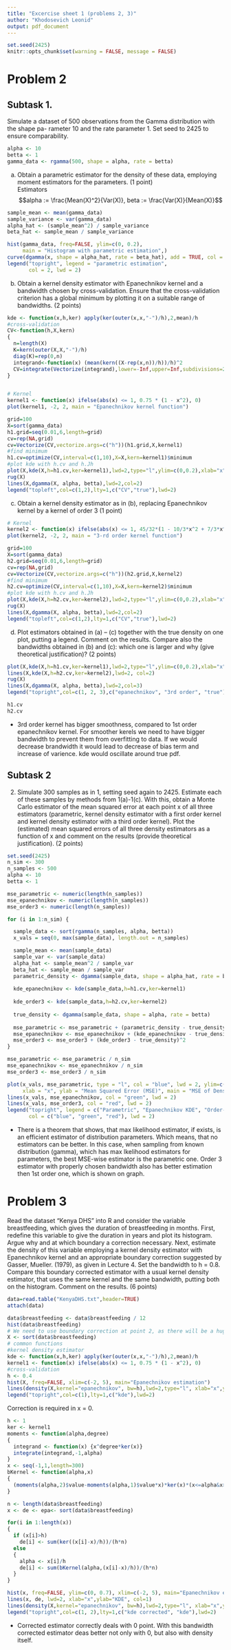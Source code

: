 ```yaml
---
title: "Excercise sheet 1 (problems 2, 3)"
author: "Khodosevich Leonid"
output: pdf_document
---
```

```r
set.seed(2425)
knitr::opts_chunk$set(warning = FALSE, message = FALSE) 
```
# Problem 2
## Subtask 1. 
Simulate a dataset of 500 observations from the Gamma distribution with the shape pa- rameter 10 and the rate parameter 1. Set seed to 2425 to ensure comparability.
```r
alpha <- 10
betta <- 1
gamma_data <- rgamma(500, shape = alpha, rate = betta)
```
(a) Obtain a parametric estimator for the density of these data, employing moment estimators for the parameters. (1 point)  
Estimators
  $$alpha := \frac{Mean(X)^2}{Var(X)}, beta := \frac{Var(X)}{Mean(X)}$$
```r
sample_mean <- mean(gamma_data)
sample_variance <- var(gamma_data)
alpha_hat <- (sample_mean^2) / sample_variance
beta_hat <- sample_mean / sample_variance

hist(gamma_data, freq=FALSE, ylim=c(0, 0.2), 
     main = "Histogram with parametric estimation",)
curve(dgamma(x, shape = alpha_hat, rate = beta_hat), add = TRUE, col = 2, lwd = 2)
legend("topright", legend = "parametric estimation",
       col = 2, lwd = 2)
```

(b) Obtain a kernel density estimator with Epanechnikov kernel and a bandwidth chosen by cross-validation. Ensure that the cross-validation criterion has a global minimum by plotting it on a suitable range of bandwidths. (2 points)

```r
kde <- function(x,h,ker) apply(ker(outer(x,x,"-")/h),2,mean)/h
#cross-validation
CV<-function(h,X,kern)
{
  n=length(X)
  K=kern(outer(X,X,"-")/h)
  diag(K)=rep(0,n)
  integrand<-function(x) (mean(kern((X-rep(x,n))/h))/h)^2
  CV=integrate(Vectorize(integrand),lower=-Inf,upper=Inf,subdivisions=2000, rel.tol=1e-3)$value-2*sum(K)/(n*(n-1)*h)
}


# Kernel
kernel1 <- function(x) ifelse(abs(x) <= 1, 0.75 * (1 - x^2), 0)
plot(kernel1, -2, 2, main = "Epanechnikov kernel function")
```

```r
grid=100
X=sort(gamma_data)
h1.grid=seq(0.01,6,length=grid)
cv=rep(NA,grid)
cv=Vectorize(CV,vectorize.args=c("h"))(h1.grid,X,kernel1)
#find minimum 
h1.cv=optimize(CV,interval=c(1,10),X=X,kern=kernel1)$minimum
#plot kde with h.cv and h.Jh
plot(X,kde(X,h=h1.cv,ker=kernel1),lwd=2,type="l",ylim=c(0,0.2),xlab="x",ylab="KDE", main = "Epanechnikov kernel estimation")
rug(X)
lines(X,dgamma(X, alpha, betta),lwd=2,col=2)
legend("topleft",col=c(1,2),lty=1,c("CV","true"),lwd=2)
```

(c) Obtain a kernel density estimator as in (b), replacing Epanechnikov kernel by a kernel
of order 3 (1 point)

```r
# Kernel
kernel2 <- function(x) ifelse(abs(x) <= 1, 45/32*(1 - 10/3*x^2 + 7/3*x^4), 0)
plot(kernel2, -2, 2, main = "3-rd order kernel function")
```

```r
grid=100
X=sort(gamma_data)
h2.grid=seq(0.01,6,length=grid)
cv=rep(NA,grid)
cv=Vectorize(CV,vectorize.args=c("h"))(h2.grid,X,kernel2)
#find minimum 
h2.cv=optimize(CV,interval=c(1,10),X=X,kern=kernel2)$minimum
#plot kde with h.cv and h.Jh
plot(X,kde(X,h=h2.cv,ker=kernel2),lwd=2,type="l",ylim=c(0,0.2),xlab="x",ylab="KDE", main = "3rd order kernel estimation")
rug(X)
lines(X,dgamma(X, alpha, betta),lwd=2,col=2)
legend("topleft",col=c(1,2),lty=1,c("CV","true"),lwd=2)

```
(d) Plot estimators obtained in (a) – (c) together with the true density on one plot, putting a legend. Comment on the results. Compare also the bandwidths obtained in (b) and (c): which one is larger and why (give theoretical justification)? (2 points)

```r
plot(X,kde(X,h=h1.cv,ker=kernel1),lwd=2,type="l",ylim=c(0,0.2),xlab="x",ylab="KDE", col=1)
lines(X,kde(X,h=h2.cv,ker=kernel2),lwd=2, col=2)
rug(X)
lines(X,dgamma(X, alpha, betta),lwd=2,col=3)
legend("topright",col=c(1, 2, 3),c("epanechnikov", "3rd order", "true"),lwd=2)
```
```r
h1.cv
h2.cv
```

- 3rd order kernel has bigger smoothness, compared to 1st order epanechnikov kernel. For smoother kerels we need to have bigger bandwidth to prevent them from overfitting to data. If we would decrease brandwidth it would lead to decrease of bias term and increase of varience. kde would oscillate around true pdf.

## Subtask 2
2. Simulate 300 samples as in 1, setting seed again to 2425. Estimate each of these samples by methods from 1(a)-1(c). With this, obtain a Monte Carlo estimator of the mean squared error at each point x of all three estimators (parametric, kernel density estimator with a first order kernel and kernel density estimator with a third order kernel). Plot the (estimated) mean squared errors of all three density estimators as a function of x and comment on the results (provide theoretical justification). (2 points)

```r

set.seed(2425)
n_sim <- 300
n_samples <- 500
alpha <- 10
betta <- 1

mse_parametric <- numeric(length(n_samples))
mse_epanechnikov <- numeric(length(n_samples))
mse_order3 <- numeric(length(n_samples))

for (i in 1:n_sim) {

  sample_data <- sort(rgamma(n_samples, alpha, betta))
  x_vals = seq(0, max(sample_data), length.out = n_samples)

  sample_mean <- mean(sample_data)
  sample_var <- var(sample_data)
  alpha_hat <- sample_mean^2 / sample_var
  beta_hat <- sample_mean / sample_var
  parametric_density <- dgamma(sample_data, shape = alpha_hat, rate = beta_hat)
  
  kde_epanechnikov <- kde(sample_data,h=h1.cv,ker=kernel1)
  
  kde_order3 <- kde(sample_data,h=h2.cv,ker=kernel2)
  
  true_density <- dgamma(sample_data, shape = alpha, rate = betta)
  
  mse_parametric <- mse_parametric + (parametric_density - true_density)^2
  mse_epanechnikov <- mse_epanechnikov + (kde_epanechnikov - true_density)^2
  mse_order3 <- mse_order3 + (kde_order3 - true_density)^2
}

mse_parametric <- mse_parametric / n_sim
mse_epanechnikov <- mse_epanechnikov / n_sim
mse_order3 <- mse_order3 / n_sim

plot(x_vals, mse_parametric, type = "l", col = "blue", lwd = 2, ylim=c(0, 1e-4),
     xlab = "x", ylab = "Mean Squared Error (MSE)", main = "MSE of Density Estimators")
lines(x_vals, mse_epanechnikov, col = "green", lwd = 2)
lines(x_vals, mse_order3, col = "red", lwd = 2)
legend("topright", legend = c("Parametric", "Epanechnikov KDE", "Order-3 KDE"),
       col = c("blue", "green", "red"), lwd = 2)

```

- There is a theorem that shows, that max likelihood estimator, if exists, is an efficient estimator of distribution parameters. Which means, that no estimators can be better. In this case, when sampling from known distribution (gamma), which has max lkelihood estimators for parameters, the best MSE-wise estimator is the parametric one. Order 3 estimator with properly chosen bandwidth also has better estimation then 1st order one, which is shown on graph.

# Problem 3

Read the dataset “Kenya DHS” into R and consider the variable breastfeeding, which gives the duration of breastfeeding in months. First, redefine this variable to give the duration in years and plot its histogram. Argue why and at which boundary a correction necessary. Next, estimate the density of this variable employing a kernel density estimator with Epanechnikov kernel and an appropriate boundary correction suggested by Gasser, Mueller. (1979), as given in Lecture 4. Set the bandwidth to h = 0.8. Compare this boundary corrected estimator with a usual kernel density estimator, that uses the same kernel and the same bandwidth, putting both on the histogram. Comment on the results. (6 points)
```r
data=read.table("KenyaDHS.txt",header=TRUE)
attach(data)

data$breastfeeding <- data$breastfeeding / 12
hist(data$breastfeeding)
# We need to use boundary correction at point 2, as there will be a huge drop in density function
X <- sort(data$breastfeeding)
# common functions
#kernel density estimator
kde <- function(x,h,ker) apply(ker(outer(x,x,"-")/h),2,mean)/h
kernel1 <- function(x) ifelse(abs(x) <= 1, 0.75 * (1 - x^2), 0)
#cross-validation
h <- 0.4
hist(X, freq=FALSE, xlim=c(-2, 5), main="Epanechnikov estimation")
lines(density(X,kernel="epanechnikov", bw=h),lwd=2,type="l", xlab="x",ylab="KDE")
legend("topright",col=c(1),lty=1,c("kde"),lwd=2)


```

Correction is required in x = 0.
```r
h <- 1
ker <- kernel1
moments <- function(alpha,degree)
{
  integrand <- function(x) {x^degree*ker(x)}
  integrate(integrand,-1,alpha)
}
x <- seq(-1,1,length=300)
bKernel <- function(alpha,x)
{
  (moments(alpha,2)$value-moments(alpha,1)$value*x)*ker(x)*(x<=alpha&x>=-1)/(moments(alpha,0)$value*moments(alpha,2)$value-(moments(alpha,1)$value)^2)
}

n <- length(data$breastfeeding)
x <- de <- epa<- sort(data$breastfeeding)

for(i in 1:length(x))
{
  if (x[i]>h)
    de[i] <- sum(ker((x[i]-x)/h))/(h*n)
  else
  {
    alpha <- x[i]/h
    de[i] <- sum(bKernel(alpha,(x[i]-x)/h))/(h*n)
  }
}

hist(x, freq=FALSE, ylim=c(0, 0.7), xlim=c(-2, 5), main="Epanechnikov estimation with Mueller correction")
lines(x, de, lwd=2, xlab="x",ylab="KDE", col=1)
lines(density(X,kernel="epanechnikov", bw=h),lwd=2,type="l", xlab="x",ylab="KDE", col=2)
legend("topright",col=c(1, 2),lty=1,c("kde corrected", "kde"),lwd=2)

```

- Corrected estimator correctly deals with 0 point. With this bandwidth corrected estimator deas better not only with 0, but also with density itself.
